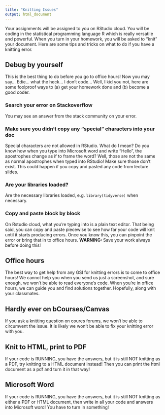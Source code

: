 ```yaml
---
title: "Knitting Issues"
output: html_document
---
```


Your assignments will be assigned to you on RStudio cloud. You will be coding in the statistical programming language R which is really versatile and powerful. When you turn in your homework, you will be asked to "knit" your document. Here are some tips and tricks on what to do if you have a knitting error.

## Debug by yourself
This is the best thing to do before you go to office hours! Now you may say... Edie... what the heck... I don't code... Well, I kid you not, here are some foolproof ways to (a) get your homework done and (b) become a good coder.

### Search your error on Stackoverflow
You may see an answer from the stack community on your error.

### Make sure you didn't copy any "special" characters into your doc
Special characters are not allowed in RStudio. What do I mean? Do you know how when you type into Microsoft word and write "Hello", the apostrophes change as if to frame the word? Well, those are not the same as normal apostrophes when typed into RStudio! Make sure those don't exist. This could happen if you copy and pasted any code from lecture slides.

### Are your libraries loaded?
Are the necessary libraries loaded, e.g. `library(tidyverse)` when necessary.

### Copy and paste block by block
On Rstudio cloud, what you're typing into is a plain text editor. That being said, you can copy and paste piecewise to see how far your code will knit until it starts producing errors. Once you know this, you can pinpoint the error or bring that in to office hours. **WARNING:** Save your work always before doing this!

## Office hours
The best way to get help from any GSI for knitting errors is to come to office hours! We cannot help you when you send us just a screenshot, and sure enough, we won't be able to read everyone's code. When you're in office hours, we can guide you and find solutions together. Hopefully, along with your classmates.

## Hardly ever on bCourses/Canvas
If you ask a knitting question on coures forums, we won't be able to circumvent the issue. It is likely we won't be able to fix your knitting error with you.

## Knit to HTML, print to PDF
If your code is RUNNING, you have the answers, but it is still NOT knitting as a PDF, try knitting to a HTML document instead! Then you can print the html document as a pdf and turn it in that way!

## Microsoft Word
If your code is RUNNING, you have the answers, but it is still NOT knitting as either a PDF or HTML document, then write in all your code and answers into Microsoft word! You have to turn in something!